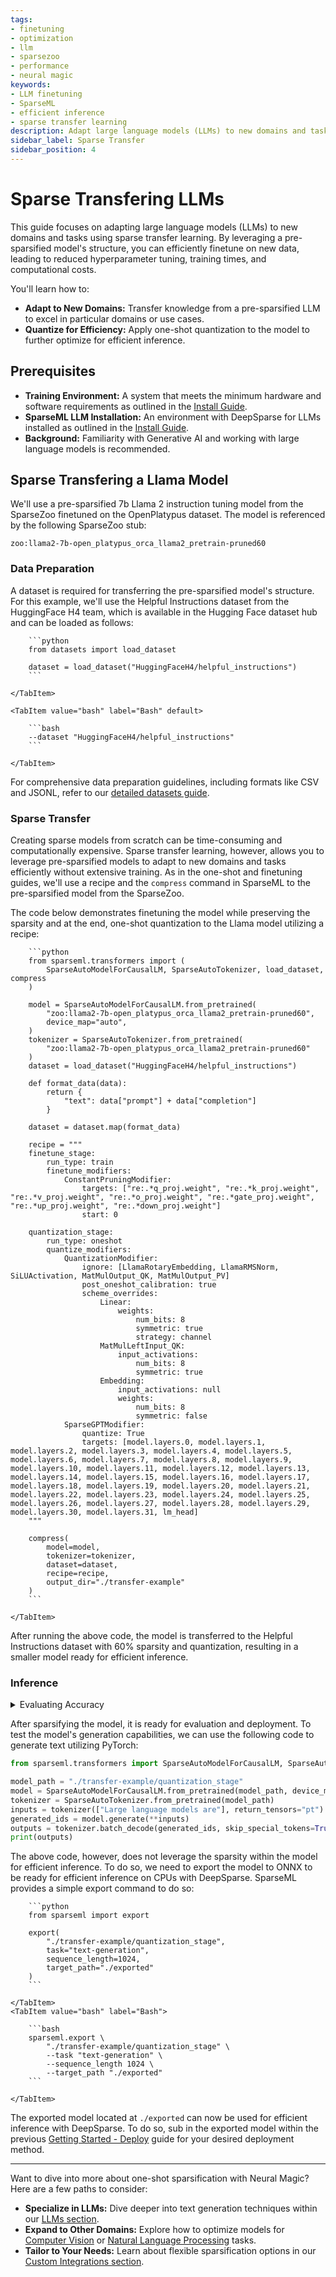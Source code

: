 ```yaml
---
tags:
- finetuning
- optimization
- llm
- sparsezoo
- performance
- neural magic
keywords:
- LLM finetuning
- SparseML
- efficient inference
- sparse transfer learning
description: Adapt large language models (LLMs) to new domains and tasks using sparse transfer learning with Neural Magic's SparseML. Maintain accuracy while optimizing for efficiency.
sidebar_label: Sparse Transfer
sidebar_position: 4
---
```


# Sparse Transfering LLMs

This guide focuses on adapting large language models (LLMs) to new domains and tasks using sparse transfer learning.
By leveraging a pre-sparsified model's structure, you can efficiently finetune on new data, leading to reduced hyperparameter tuning, training times, and computational costs.

You'll learn how to:

- <b>Adapt to New Domains:</b> Transfer knowledge from a pre-sparsified LLM to excel in particular domains or use cases.
- <b>Quantize for Efficiency:</b> Apply one-shot quantization to the model to further optimize for efficient inference.

## Prerequisites

- <b>Training Environment:</b> A system that meets the minimum hardware and software requirements as outlined in the [Install Guide](./install/#prerequisites).
- <b>SparseML LLM Installation:</b> An environment with DeepSparse for LLMs installed as outlined in the [Install Guide](./install#llms---causal-language-modeling).
- <b>Background:</b> Familiarity with Generative AI and working with large language models is recommended.

## Sparse Transfering a Llama Model

We'll use a pre-sparsified 7b Llama 2 instruction tuning model from the SparseZoo finetuned on the OpenPlatypus dataset.
The model is referenced by the following SparseZoo stub:
```text
zoo:llama2-7b-open_platypus_orca_llama2_pretrain-pruned60
```

### Data Preparation

A dataset is required for transferring the pre-sparsified model's structure.
For this example, we'll use the Helpful Instructions dataset from the HuggingFace H4 team, which is available in the Hugging Face dataset hub and can be loaded as follows:

<Tabs>
    <TabItem value="python" label="Python" default>

        ```python
        from datasets import load_dataset

        dataset = load_dataset("HuggingFaceH4/helpful_instructions")
        ```

    </TabItem>

    <TabItem value="bash" label="Bash" default>

        ```bash
        --dataset "HuggingFaceH4/helpful_instructions"
        ```

    </TabItem>
</Tabs>

For comprehensive data preparation guidelines, including formats like CSV and JSONL, refer to our [detailed datasets guide](../llms/data).

### Sparse Transfer

Creating sparse models from scratch can be time-consuming and computationally expensive.
Sparse transfer learning, however, allows you to leverage pre-sparsified models to adapt to new domains and tasks efficiently without extensive training.
As in the one-shot and finetuning guides, we'll use a recipe and the `compress` command in SparseML to the pre-sparsified model from the SparseZoo.

The code below demonstrates finetuning the model while preserving the sparsity and at the end, one-shot quantization to the Llama model utilizing a recipe:


<Tabs>
    <TabItem value="python" label="Python" default>

        ```python
        from sparseml.transformers import (
            SparseAutoModelForCausalLM, SparseAutoTokenizer, load_dataset, compress
        )

        model = SparseAutoModelForCausalLM.from_pretrained(
            "zoo:llama2-7b-open_platypus_orca_llama2_pretrain-pruned60",
            device_map="auto",
        )
        tokenizer = SparseAutoTokenizer.from_pretrained(
            "zoo:llama2-7b-open_platypus_orca_llama2_pretrain-pruned60"
        )
        dataset = load_dataset("HuggingFaceH4/helpful_instructions")

        def format_data(data):
            return {
                "text": data["prompt"] + data["completion"]
            }

        dataset = dataset.map(format_data)

        recipe = """
        finetune_stage:
            run_type: train
            finetune_modifiers:
                ConstantPruningModifier:
                    targets: ["re:.*q_proj.weight", "re:.*k_proj.weight", "re:.*v_proj.weight", "re:.*o_proj.weight", "re:.*gate_proj.weight", "re:.*up_proj.weight", "re:.*down_proj.weight"]
                    start: 0

        quantization_stage:
            run_type: oneshot
            quantize_modifiers:
                QuantizationModifier:
                    ignore: [LlamaRotaryEmbedding, LlamaRMSNorm, SiLUActivation, MatMulOutput_QK, MatMulOutput_PV]
                    post_oneshot_calibration: true
                    scheme_overrides:
                        Linear:
                            weights:
                                num_bits: 8
                                symmetric: true
                                strategy: channel
                        MatMulLeftInput_QK:
                            input_activations:
                                num_bits: 8
                                symmetric: true
                        Embedding:
                            input_activations: null
                            weights:
                                num_bits: 8
                                symmetric: false
                SparseGPTModifier:
                    quantize: True
                    targets: [model.layers.0, model.layers.1, model.layers.2, model.layers.3, model.layers.4, model.layers.5, model.layers.6, model.layers.7, model.layers.8, model.layers.9, model.layers.10, model.layers.11, model.layers.12, model.layers.13, model.layers.14, model.layers.15, model.layers.16, model.layers.17, model.layers.18, model.layers.19, model.layers.20, model.layers.21, model.layers.22, model.layers.23, model.layers.24, model.layers.25, model.layers.26, model.layers.27, model.layers.28, model.layers.29, model.layers.30, model.layers.31, lm_head]
        """

        compress(
            model=model,
            tokenizer=tokenizer,
            dataset=dataset,
            recipe=recipe,
            output_dir="./transfer-example"
        )
        ```

    </TabItem>
</Tabs>

After running the above code, the model is transferred to the Helpful Instructions dataset with 60% sparsity and quantization, resulting in a smaller model ready for efficient inference.

### Inference

<details>
    <summary>Evaluating Accuracy</summary>

    Evaluating the model's accuracy is important to ensure it meets the desired performance requirements.
    To do so, we can use the following code to evaluate the model's perplexity on a sample dataset:
    <Tabs>
        <TabItem value="python" label="Python" default>

            ```python
            from sparseml import evaluate

            evaluate(
                "./transfer-example/quantization_stage",
                datasets="openai_humaneval",
                integration="perplexity",
                text_column_name=["prompt", "canonical_solution"]
            )
            ```

        </TabItem>
        <TabItem value="bash" label="Bash">

            ```bash
            sparseml.evaluate \
                "./transfer-example/quantization_stage" \
                --datasets "openai_humaneval" \
                --integration "perplexity"
                --text_column_name prompt \
                --text_column_name canonical_solution
            ```

        </TabItem>
    </Tabs>

</details>

After sparsifying the model, it is ready for evaluation and deployment.
To test the model's generation capabilities, we can use the following code to generate text utilizing PyTorch:

```python
from sparseml.transformers import SparseAutoModelForCausalLM, SparseAutoTokenizer

model_path = "./transfer-example/quantization_stage"
model = SparseAutoModelForCausalLM.from_pretrained(model_path, device_map="auto")
tokenizer = SparseAutoTokenizer.from_pretrained(model_path)
inputs = tokenizer(["Large language models are"], return_tensors="pt")
generated_ids = model.generate(**inputs)
outputs = tokenizer.batch_decode(generated_ids, skip_special_tokens=True)
print(outputs)
```

The above code, however, does not leverage the sparsity within the model for efficient inference.
To do so, we need to export the model to ONNX to be ready for efficient inference on CPUs with DeepSparse.
SparseML provides a simple export command to do so:

<Tabs>
    <TabItem value="python" label="Python" default>

        ```python
        from sparseml import export

        export(
            "./transfer-example/quantization_stage",
            task="text-generation",
            sequence_length=1024,
            target_path="./exported"
        )
        ```

    </TabItem>
    <TabItem value="bash" label="Bash">

        ```bash
        sparseml.export \
            "./transfer-example/quantization_stage" \
            --task "text-generation" \
            --sequence_length 1024 \
            --target_path "./exported"
        ```

    </TabItem>
</Tabs>

The exported model located at `./exported` can now be used for efficient inference with DeepSparse.
To do so, sub in the exported model within the previous [Getting Started - Deploy](./deploy) guide for your desired deployment method.

---

Want to dive into more about one-shot sparsification with Neural Magic? Here are a few paths to consider:

- <b>Specialize in LLMs:</b> Dive deeper into text generation techniques within our [LLMs section](../llms).
- <b>Expand to Other Domains:</b> Explore how to optimize models for [Computer Vision](../computer-vision) or [Natural Language Processing](../nlp) tasks.
- <b>Tailor to Your Needs:</b> Learn about flexible sparsification options in our [Custom Integrations section](../custom-integrations).
